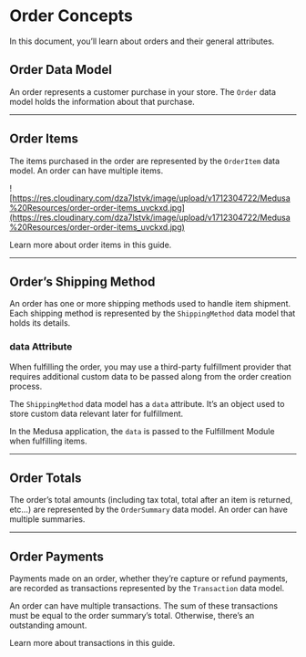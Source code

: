 # Order Concepts

In this document, you’ll learn about orders and their general attributes.

## Order Data Model

An order represents a customer purchase in your store. The `Order` data model holds the information about that purchase.

---

## Order Items

The items purchased in the order are represented by the `OrderItem` data model. An order can have multiple items.

![https://res.cloudinary.com/dza7lstvk/image/upload/v1712304722/Medusa%20Resources/order-order-items_uvckxd.jpg](https://res.cloudinary.com/dza7lstvk/image/upload/v1712304722/Medusa%20Resources/order-order-items_uvckxd.jpg)

Learn more about order items in this guide.

---

## Order’s Shipping Method

An order has one or more shipping methods used to handle item shipment. Each shipping method is represented by the `ShippingMethod` data model that holds its details.

### data Attribute

When fulfilling the order, you may use a third-party fulfillment provider that requires additional custom data to be passed along from the order creation process.

The `ShippingMethod` data model has a `data` attribute. It’s an object used to store custom data relevant later for fulfillment.

In the Medusa application, the `data` is passed to the Fulfillment Module when fulfilling items.

---

## Order Totals

The order’s total amounts (including tax total, total after an item is returned, etc…) are represented by the `OrderSummary` data model. An order can have multiple summaries.

---

## Order Payments

Payments made on an order, whether they’re capture or refund payments, are recorded as transactions represented by the `Transaction` data model.

An order can have multiple transactions. The sum of these transactions must be equal to the order summary’s total. Otherwise, there’s an outstanding amount.

Learn more about transactions in this guide.